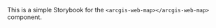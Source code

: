
<Meta title="Welcome" />

<Title>Welcome</Title>

This is a simple Storybook for the `<arcgis-web-map></arcgis-web-map>` component.

<div style={{height: "600px"}}>
    <link
        rel="stylesheet"
        href="https://js.arcgis.com/4.30/esri/themes/light/main.css"
    />
    <arcgis-web-map item-id="05e015c5f0314db9a487a9b46cb37eca"></arcgis-web-map>
</div>

